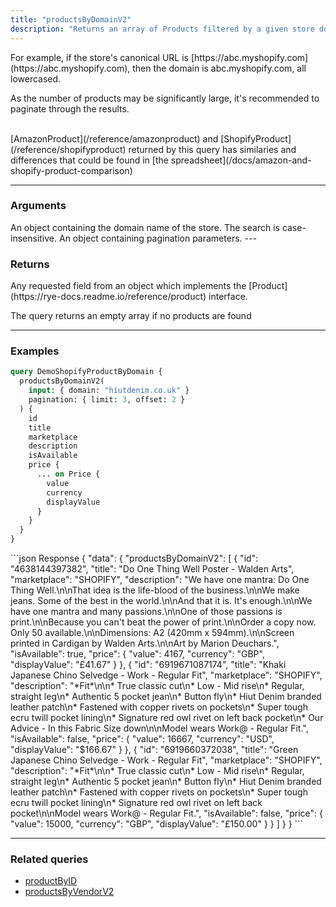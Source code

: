```yaml
---
title: "productsByDomainV2"
description: "Returns an array of Products filtered by a given store domain. This query can be used for paging through a set of products from a domain from Shopify."
---
```


<Note>
  For example, if the store's canonical URL is [https://abc.myshopify.com](https://abc.myshopify.com), then the domain is abc.myshopify.com, all lowercased.

  As the number of products may be significantly large, it's recommended to paginate through the results.
</Note>

<br />

<Note>
  [AmazonProduct](/reference/amazonproduct) and [ShopifyProduct](/reference/shopifyproduct) returned by this query has similaries and differences that could be found in [the spreadsheet](/docs/amazon-and-shopify-product-comparison)
</Note>

---

### Arguments

<ParamField path="`input`" type="ProductsByDomainInput!">
  An object containing the domain name of the store. The search is case-insensitive.
</ParamField>
<ParamField path="`pagination``" type="OffsetPaginationInput!">
  An object containing pagination parameters.
</ParamField>
---

### Returns

<ParamField path="Product" type="Product">
  Any requested field from an object which implements the [Product](https://rye-docs.readme.io/reference/product) interface.
</ParamField>

<Note>The query returns an empty array if no products are found</Note>

---

### Examples

```GraphQL GraphQL
query DemoShopifyProductByDomain {
  productsByDomainV2(
    input: { domain: "hiutdenim.co.uk" }
    pagination: { limit: 3, offset: 2 }
  ) {
    id
    title
    marketplace
    description
    isAvailable
    price {
      ... on Price {
        value
        currency
        displayValue
      }
    }
  }
}
```

<ResponseExample>
```json Response
{
  "data": {
    "productsByDomainV2": [
      {
        "id": "4638144397382",
        "title": "Do One Thing Well Poster - Walden Arts",
        "marketplace": "SHOPIFY",
        "description": "We have one mantra: Do One Thing Well.\n\nThat idea is the life-blood of the business.\n\nWe make jeans. Some of the best in the world.\n\nAnd that it is. It's enough.\n\nWe have one mantra and many passions.\n\nOne of those passions is print.\n\nBecause you can't beat the power of print.\n\nOrder a copy now. Only 50 available.\n\nDimensions: A2 (420mm x 594mm).\n\nScreen printed in Cardigan by Walden Arts.\n\nArt by Marion Deuchars.",
        "isAvailable": true,
        "price": {
          "value": 4167,
          "currency": "GBP",
          "displayValue": "£41.67"
        }
      },
      {
        "id": "6919671087174",
        "title": "Khaki Japanese Chino Selvedge - Work - Regular Fit",
        "marketplace": "SHOPIFY",
        "description": "*Fit*\n\n* True classic cut\n* Low - Mid rise\n* Regular, straight leg\n* Authentic 5 pocket jean\n* Button fly\n* Hiut Denim branded leather patch\n* Fastened with copper rivets on pockets\n* Super tough ecru twill pocket lining\n* Signature red owl rivet on left back pocket\n* Our Advice - In this Fabric Size down\n\nModel wears Work@ - Regular Fit.",
        "isAvailable": false,
        "price": {
          "value": 16667,
          "currency": "USD",
          "displayValue": "$166.67"
        }
      },
      {
        "id": "6919660372038",
        "title": "Green Japanese Chino Selvedge - Work - Regular Fit",
        "marketplace": "SHOPIFY",
        "description": "*Fit*\n\n* True classic cut\n* Low - Mid rise\n* Regular, straight leg\n* Authentic 5 pocket jean\n* Button fly\n* Hiut Denim branded leather patch\n* Fastened with copper rivets on pockets\n* Super tough ecru twill pocket lining\n* Signature red owl rivet on left back pocket\n\nModel wears Work@ - Regular Fit.",
        "isAvailable": false,
        "price": {
          "value": 15000,
          "currency": "GBP",
          "displayValue": "£150.00"
        }
      }
    ]
  }
}
```
</ResponseExample>

---

### Related queries

* [productByID](/reference/productbyid)
* [productsByVendorV2](/reference/productsbyvendorv2)